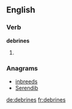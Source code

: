 ==English==

===Verb===
'''debrines'''

# {{third-person singular of|debrine}}

===Anagrams===
* [[inbreeds#English|inbreeds]]
* [[Serendib#English|Serendib]]

[[de:debrines]]
[[fr:debrines]]